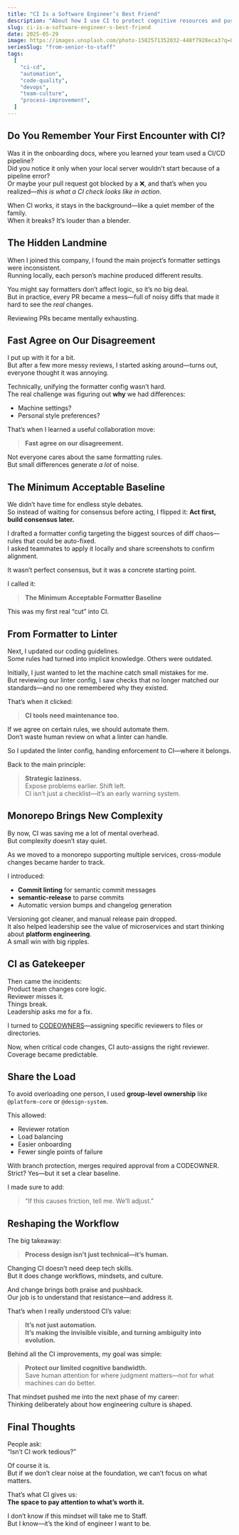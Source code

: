 ```yaml
---
title: "CI Is a Software Engineer’s Best Friend"
description: "About how I use CI to protect cognitive resources and push team culture"
slug: ci-is-a-software-engineer-s-best-friend
date: 2025-05-29
image: https://images.unsplash.com/photo-1582571352032-448f7928eca3?q=80&w=1592&auto=format&fit=crop&ixlib=rb-4.1.0&ixid=M3wxMjA3fDB8MHxwaG90by1wYWdlfHx8fGVufDB8fHx8fA%3D%3D
seriesSlug: "from-senior-to-staff"
tags:
  [
    "ci-cd",
    "automation",
    "code-quality",
    "devops",
    "team-culture",
    "process-improvement",
  ]
---
```


## Do You Remember Your First Encounter with CI?

Was it in the onboarding docs, where you learned your team used a CI/CD pipeline?  
Did you notice it only when your local server wouldn’t start because of a pipeline error?  
Or maybe your pull request got blocked by a ❌, and that’s when you realized—*this is what a CI check looks like in action*.

When CI works, it stays in the background—like a quiet member of the family.  
When it breaks? It’s louder than a blender.


## The Hidden Landmine

When I joined this company, I found the main project’s formatter settings were inconsistent.  
Running locally, each person’s machine produced different results.

You might say formatters don’t affect logic, so it’s no big deal.  
But in practice, every PR became a mess—full of noisy diffs that made it hard to see the *real* changes.

Reviewing PRs became mentally exhausting.


## Fast Agree on Our Disagreement

I put up with it for a bit.  
But after a few more messy reviews, I started asking around—turns out, everyone thought it was annoying.

Technically, unifying the formatter config wasn’t hard.  
The real challenge was figuring out **why** we had differences:

- Machine settings?  
- Personal style preferences?  

That’s when I learned a useful collaboration move:

> **Fast agree on our disagreement.**

Not everyone cares about the same formatting rules.  
But small differences generate *a lot* of noise.


## The Minimum Acceptable Baseline

We didn’t have time for endless style debates.  
So instead of waiting for consensus before acting, I flipped it: **Act first, build consensus later.**

I drafted a formatter config targeting the biggest sources of diff chaos—rules that could be auto-fixed.  
I asked teammates to apply it locally and share screenshots to confirm alignment.

It wasn’t perfect consensus, but it was a concrete starting point.

I called it:

> **The Minimum Acceptable Formatter Baseline**

This was my first real “cut” into CI.


## From Formatter to Linter

Next, I updated our coding guidelines.  
Some rules had turned into implicit knowledge. Others were outdated.

Initially, I just wanted to let the machine catch small mistakes for me.  
But reviewing our linter config, I saw checks that no longer matched our standards—and no one remembered why they existed.

That’s when it clicked:

> **CI tools need maintenance too.**

If we agree on certain rules, we should automate them.  
Don’t waste human review on what a linter can handle.

So I updated the linter config, handing enforcement to CI—where it belongs.

Back to the main principle:

> **Strategic laziness.**  
> Expose problems earlier. Shift left.  
> CI isn’t just a checklist—it’s an early warning system.


## Monorepo Brings New Complexity

By now, CI was saving me a lot of mental overhead.  
But complexity doesn’t stay quiet.

As we moved to a monorepo supporting multiple services, cross-module changes became harder to track.

I introduced:

- **Commit linting** for semantic commit messages  
- **semantic-release** to parse commits  
- Automatic version bumps and changelog generation  

Versioning got cleaner, and manual release pain dropped.  
It also helped leadership see the value of microservices and start thinking about **platform engineering**.  
A small win with big ripples.


## CI as Gatekeeper

Then came the incidents:  
Product team changes core logic.  
Reviewer misses it.  
Things break.  
Leadership asks me for a fix.

I turned to [CODEOWNERS](https://docs.github.com/en/repositories/managing-your-repositorys-settings-and-features/customizing-your-repository/about-code-owners)—assigning specific reviewers to files or directories.

Now, when critical code changes, CI auto-assigns the right reviewer.  
Coverage became predictable.


## Share the Load

To avoid overloading one person, I used **group-level ownership** like `@platform-core` or `@design-system`.

This allowed:

- Reviewer rotation  
- Load balancing  
- Easier onboarding  
- Fewer single points of failure  

With branch protection, merges required approval from a CODEOWNER.  
Strict? Yes—but it set a clear baseline.

I made sure to add:

> “If this causes friction, tell me. We’ll adjust.”


## Reshaping the Workflow

The big takeaway:

> **Process design isn’t just technical—it’s human.**

Changing CI doesn’t need deep tech skills.  
But it does change workflows, mindsets, and culture.

And change brings both praise and pushback.  
Our job is to understand that resistance—and address it.

That’s when I really understood CI’s value:

> **It’s not just automation.  
> It’s making the invisible visible, and turning ambiguity into evolution.**

<Spacer />

Behind all the CI improvements, my goal was simple:

> **Protect our limited cognitive bandwidth.**  
> Save human attention for where judgment matters—not for what machines can do better.

That mindset pushed me into the next phase of my career:  
Thinking deliberately about how engineering culture is shaped.


## Final Thoughts

People ask:  
“Isn’t CI work tedious?”

Of course it is.  
But if we don’t clear noise at the foundation, we can’t focus on what matters.

That’s what CI gives us:  
**The space to pay attention to what’s worth it.**

I don’t know if this mindset will take me to Staff.  
But I know—it’s the kind of engineer I want to be.
